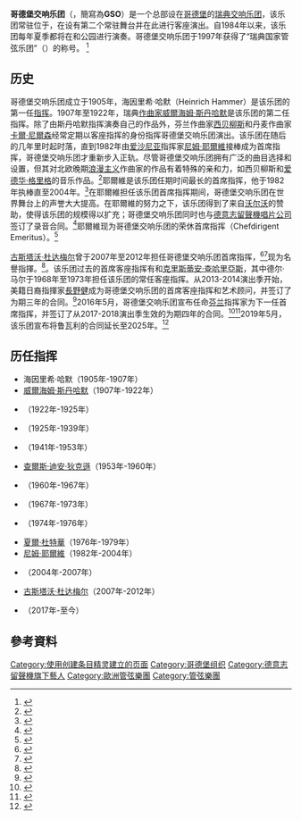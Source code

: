 {{Infobox orchestra
|name         = 哥德堡交响乐团
|native_name  = Göteborgs Symfoniker
|image        = Göteborgs Symfoniker Logo.svg
|founded      = 1905年
|location     = {{flag|Sweden}}[[哥德堡|哥德堡]]
|concert_hall = 哥德堡音乐厅
|website      = {{URL|https://www.gso.se}}
}}

'''哥德堡交响乐团'''（{{lang-en|Gothenburg Symphony Orchestra}}，簡寫為'''GSO'''）是一个总部设在[[哥德堡|哥德堡]]的[[瑞典|瑞典]][[交响乐团|交响乐团]]，该乐团常驻位于{{link-en|哥德堡音乐厅|Gothenburg Concert Hall}}，在{{link-en|瓦拉音乐厅|Vara Concert Hall}}设有第二个常驻舞台并在此进行客座演出。自1984年以来，该乐团每年夏季都将在{{link-en|哥塔普拉森|Götaplatsen}}和{{link-en|森林|Slottsskogen}}公园进行演奏。哥德堡交响乐团于1997年获得了“瑞典国家管弦乐团”（{{lang-sv|Sveriges Nationalorkester}}）的称号。
<ref>{{cite web |title=About Gothenburg Symphony Orchestra |url=https://www.gso.se/en/gothenburg-symphony-orchestra/orkestern/ |website=Gothenburg Symphony Orchestra |accessdate=2021-02-20 |archive-date=2021-01-09 |archive-url=https://web.archive.org/web/20210109183419/https://www.gso.se/en/gothenburg-symphony-orchestra/orkestern/ |dead-url=no }}</ref>

== 历史 ==
哥德堡交响乐团成立于1905年，海因里希·哈默（Heinrich Hammer）是该乐团的第一任[[指挥|指挥]]。1907年至1922年，瑞典[[作曲家|作曲家]][[威爾海姆·斯丹哈默|威爾海姆·斯丹哈默]]是该乐团的第二任指挥。除了由斯丹哈默指挥演奏自己的作品外，芬兰作曲家[[西贝柳斯|西贝柳斯]]和丹麦作曲家[[卡爾·尼爾森|卡爾·尼爾森]]经常定期以客座指挥的身份指挥哥德堡交响乐团演出。该乐团在随后的几年里时起时落，直到1982年由[[爱沙尼亚|爱沙尼亚]]指挥家[[尼姆·耶爾維|尼姆·耶爾維]]接棒成为首席指挥，哥德堡交响乐团才重新步入正轨。尽管哥德堡交响乐团拥有广泛的曲目选择和设置，但其对北欧晚期[[浪漫主義音樂|浪漫主义]]作曲家的作品有着特殊的亲和力，如西贝柳斯和[[爱德华·格里格|爱德华·格里格]]的音乐作品。<ref>{{cite news |title=指挥大师长野健执棒瑞典哥德堡交响乐团 |url=https://www.chncpa.org/zxdt_331/zxdtlm/yczx_332/201503/t20150324_123668.shtml |accessdate=2021-02-20 |work=国家大剧院 |date=2015-03-24}}</ref>耶爾維是该乐团任期时间最长的首席指挥，他于1982年执棒直至2004年。<ref>{{cite news | author=Tim Ashley | title=North stars | url=https://www.theguardian.com/education/2001/jul/27/arts.highereducation | work=The Guardian | date=2001-07-27 | access-date=2016-05-28 | archive-date=2017-11-07 | archive-url=https://web.archive.org/web/20171107032830/https://www.theguardian.com/education/2001/jul/27/arts.highereducation | dead-url=no }}</ref>在耶爾維担任该乐团首席指挥期间，哥德堡交响乐团在世界舞台上的声誉大大提高。在耶爾維的努力之下，该乐团得到了来自[[沃尔沃|沃尔沃]]的赞助，使得该乐团的规模得以扩充；哥德堡交响乐团同时也与[[德意志留聲機|德意志留聲機]][[唱片公司|唱片公司]]签订了录音合同。<ref>{{cite news | author=Andrew Clements | title=Sibelius: The Symphonies, Gothenburg SO/ Jarvi (Deutsche Grammophon, four SACDs) | url=https://www.theguardian.com/music/2005/sep/09/classicalmusicandopera.shopping2 | work=The Guardian | date=2005-09-09 | access-date=2012-07-22 | archive-date=2016-09-22 | archive-url=https://web.archive.org/web/20160922165453/https://www.theguardian.com/music/2005/sep/09/classicalmusicandopera.shopping2 | dead-url=no }}</ref>耶爾維现为哥德堡交响乐团的荣休首席指挥（Chefdirigent Emeritus）。<ref>{{cite web |author1=LA Phil |title=Neeme Järvi, About this Artist |url=https://www.laphil.com/musicdb/artists/2621/neeme-jarvi |website=LA Phil |accessdate=2021-02-20 |archive-date=2020-10-20 |archive-url=https://web.archive.org/web/20201020032724/https://www.laphil.com/musicdb/artists/2621/neeme-jarvi |dead-url=no }}</ref>

[[古斯塔沃·杜达梅尔|古斯塔沃·杜达梅尔]]曾于2007年至2012年担任哥德堡交响乐团首席指挥，<ref>{{cite news | author=Reed Johnson | title=Conductor Gustavo Dudamel is riding a wave of Dudamania | url=http://www.latimes.com/news/local/la-et-dudamel23-2008nov23,0,1947651.story | work=Los Angeles Times | date=2008-11-23 | access-date=2008-11-23 | archive-date=2012-01-10 | archive-url=https://web.archive.org/web/20120110223758/http://www.latimes.com/news/local/la-et-dudamel23-2008nov23,0,1947651.story | dead-url=no }}</ref><ref>{{cite press release | url=http://www.gso.se/?pageid=8216 | title=Dudamel förnyar kontrakt med Göteborgs Symfoniker till 2012 | publisher=Göteborgs Symfoniker | date=2009-09-30 | access-date=2009-12-06 | archive-date=2018-06-27 | archive-url=https://web.archive.org/web/20180627230821/https://www.gso.se/?pageid=8216 | dead-url=no }}</ref>现为名譽指揮。<ref>{{cite news |title=Gustavo Dudamel returns to conduct Gothenburg Symphony Orchestra in Sweden and on European tour |url=https://www.gustavodudamel.com/us-en/gustavo-dudamel-returns-to-conduct-gothenburg-symphony-orchestra-in-sweden-and-on-european-tour |accessdate=2021-02-20 |work=Gustavo Dudamel |date=2014-04-16 |archive-date=2019-07-11 |archive-url=https://web.archive.org/web/20190711211453/https://www.gustavodudamel.com/us-en/gustavo-dudamel-returns-to-conduct-gothenburg-symphony-orchestra-in-sweden-and-on-european-tour |dead-url=no }}</ref>。该乐团过去的首席客座指挥有{{link-en|诺曼·德尔·马尔|Norman Del Mar
}}和[[克里斯蒂安·查哈里亞斯|克里斯蒂安·查哈里亞斯]]，其中德尔·马尔于1968年至1973年担任该乐团的常任客座指挥。从2013-2014演出季开始，美籍日裔指揮家[[長野健|長野健]]成为哥德堡交响乐团的首席客座指挥和艺术顾问，并签订了为期三年的合同。<ref>{{cite news | author=Malin Clausson | title=Nagano tar över efter Dudamel | url=http://www.gp.se/kulturnoje/1.1049887-nagano-tar-over-efter-dudamel | work=Göteborgs-Posten | date=2012-08-30 | access-date=2012-09-03 | archive-url=https://web.archive.org/web/20120902074716/http://www.gp.se/kulturnoje/1.1049887-nagano-tar-over-efter-dudamel | archive-date=2012-09-02 | dead-url=no }}</ref>2016年5月，哥德堡交响乐团宣布任命[[芬兰|芬兰]]指挥家{{link-en|桑图-马蒂亚斯·鲁瓦利|Santtu-Matias Rouvali}}为下一任首席指挥，并签订了从2017-2018演出季生效的为期四年的合同。<ref>{{cite press release | url=http://www.harrisonparrott.com/news/gothenburg-symphony-appoints-santtu-matias-rouvali-chief-conductor | title=Gothenburg Symphony appoints Santtu-Matias Rouvali as Chief Conductor | publisher=Harrison Parrott | date=2016-05-25 | access-date=2016-05-25 | archive-url=https://web.archive.org/web/20161007031159/http://www.harrisonparrott.com/news/gothenburg-symphony-appoints-santtu-matias-rouvali-chief-conductor | archive-date=2016-10-07 | dead-url=yes }}</ref><ref>{{cite news | title=31-årig dirigent ska leda symfonikerna i Goteborg | url=http://sverigesradio.se/sida/artikel.aspx?programid=478&artikel=6439998 | work=Sverige-Radio | date=2016-05-25 | access-date=2016-05-25 | archive-date=2018-06-19 | archive-url=https://web.archive.org/web/20180619163923/https://sverigesradio.se/sida/artikel.aspx?programid=478&artikel=6439998 | dead-url=no }}</ref>2019年5月，该乐团宣布将鲁瓦利的合同延长至2025年。<ref>{{cite press release | url=https://www.gso.se/gsoplay/klipp/rouvali-forlanger-sitt-kontrakt/ | title=Rouvali förlänger sitt kontrakt | publisher=Gothenburg Symphony Orchestra | date=2019-05-21 | access-date=2019-05-23 | archive-date=2020-11-24 | archive-url=https://web.archive.org/web/20201124094231/https://www.gso.se/gsoplay/klipp/rouvali-forlanger-sitt-kontrakt/ | dead-url=no }}</ref>

== 历任指挥 ==
* 海因里希·哈默（1905年-1907年）
* [[威爾海姆·斯丹哈默|威爾海姆·斯丹哈默]]（1907年-1922年）
* {{link-en|图雷·朗斯特伦|Ture Rangström}}（1922年-1925年）
* {{link-en|托尔·曼|Tor Mann}}（1925年-1939年）
* {{link-en|伊萨·多博文|Issay Dobrowen}}（1941年-1953年）
* [[查爾斯·迪安·狄克遜|查爾斯·迪安·狄克遜]]（1953年-1960年）
* {{link-sv|施滕·弗吕克贝里|Sten Frykberg}}（1960年-1967年）
* {{link-en|塞尔吉·科密申纳|Sergiu Comissiona}}（1967年-1973年）
* {{link-en|西克斯滕·埃尔林|Sixten Ehrling}}（1974年-1976年）
* [[夏爾·杜特華|夏爾·杜特華]]（1976年-1979年）
* [[尼姆·耶爾維|尼姆·耶爾維]]（1982年-2004年）
* {{link-en|马利奥·文扎格|Mario Venzago}}（2004年-2007年）
* [[古斯塔沃·杜达梅尔|古斯塔沃·杜达梅尔]]（2007年-2012年）
* {{link-en|桑图-马蒂亚斯·鲁瓦利|Santtu-Matias Rouvali}}（2017年-至今）

== 參考資料 ==
{{Reflist|2}}

[[Category:使用创建条目精灵建立的页面|Category:使用创建条目精灵建立的页面]]
[[Category:哥德堡组织|Category:哥德堡组织]]
[[Category:德意志留聲機旗下藝人|Category:德意志留聲機旗下藝人]]
[[Category:歐洲管弦樂團|Category:歐洲管弦樂團]]
[[Category:管弦樂團|Category:管弦樂團]]